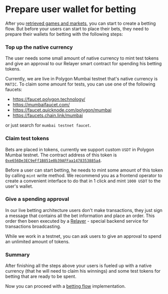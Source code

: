 
# Prepare user wallet for betting

After you [retrieved games and markets](/guides/live/data-retrieval), you can start to create a betting flow.
But before your users can start to place their bets, they need to prepare their wallets for betting with the following steps:

### Top up the native currency

The user needs some small amount of native currency to mint test tokens and give an approval to our Relayer smart contract for spending his betting tokens.

Currently, we are live in Polygon Mumbai testnet that's native currency is `MATIC`.
To claim some amount for tests, you can use one of the following faucets:

- https://faucet.polygon.technology/
- https://mumbaifaucet.com/
- https://faucet.quicknode.com/polygon/mumbai
- https://faucets.chain.link/mumbai

or just search for `mumbai testnet faucet`.

### Claim test tokens

Bets are placed in tokens, currently we support custom `USDT` in Polygon Mumbai testnet.
The contract address of this token is [`0xe656De3EC9eFf1B851e0b39AFFaa1478353885a4`](https://mumbai.polygonscan.com/address/0xe656De3EC9eFf1B851e0b39AFFaa1478353885a4).

Before a user can start betting, he needs to mint some amount of this token by calling `mint` write method.
We recommend you as a frontend operator to create a convenient interface to do that in 1 click and mint `1000 USDT` to the user's wallet.

### Give a spending approval

In our live betting architecture users don't make transactions, they just sign a message that contains all the bet information and place an order.
This order then been executed by a [Relayer](/contracts/live-relayer) - special backend service for transactions broadcasting.

<Callout type="feature">
  While we work in a testnet, you can ask users to give an approval to spend an unlimited amount of tokens.
</Callout>

### Summary

After finishing all the steps above your users is fueled up with a native currency (that he will need to claim his winnings)
and some test tokens for betting that are ready to be spent.

Now you can proceed with a [betting flow](/guides/live/place-a-bet) implementation.
